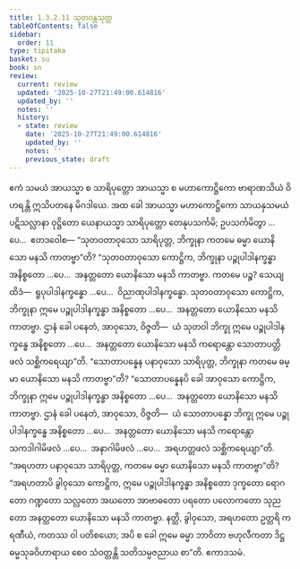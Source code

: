 ```yaml
---
title: 1.3.2.11 သုတဝန္တသုတ္တ
tableOfContents: false
sidebar:
  order: 11
type: tipitaka
basket: su
book: sn
review:
  current: review
  updated: '2025-10-27T21:49:00.614816'
  updated_by: ''
  notes: ''
  history:
  - state: review
    date: '2025-10-27T21:49:00.614816'
    updated_by: ''
    notes: ''
    previous_state: draft
---
```



<ReviewStatus review={frontmatter.review} showDetails={true} />

<HypothesisAnnotation frontmatter={frontmatter} />

<DynamicBreadcrumb />

<Division number="123" book="sn" e="ch" v="18" p="298">

<Paragraph number="706" book="sn">
ဧကံ သမယံ အာယသ္မာ စ သာရိပုတ္တော အာယသ္မာ စ မဟာကောဋ္ဌိကော ဗာရာဏသိယံ ဝိဟရန္တိ ဣသိပတနေ မိဂဒါယေ. အထ ခေါ အာယသ္မာ မဟာကောဋ္ဌိကော သာယနှသမယံ ပဋိသလ္လာနာ ဝုဋ္ဌိတော ယေနာယသ္မာ သာရိပုတ္တော တေနုပသင်္ကမိ; ဥပသင်္ကမိတွာ …ပေ…  ဧတဒဝေါစ—
</Paragraph>

<Paragraph number="707" book="sn">
“သုတဝတာဝုသော သာရိပုတ္တ, ဘိက္ခုနာ ကတမေ ဓမ္မာ ယောနိသော မနသိ ကာတဗ္ဗာ”တိ? “သုတဝတာဝုသော ကောဋ္ဌိက, ဘိက္ခုနာ ပဉ္စုပါဒါနက္ခန္ဓာ အနိစ္စတော …ပေ…  အနတ္တတော ယောနိသော မနသိ ကာတဗ္ဗာ. ကတမေ ပဉ္စ? သေယျထိဒံ—  ရူပုပါဒါနက္ခန္ဓော …ပေ…  ဝိညာဏုပါဒါနက္ခန္ဓော. သုတဝတာဝုသော ကောဋ္ဌိက, ဘိက္ခုနာ ဣမေ ပဉ္စုပါဒါနက္ခန္ဓာ အနိစ္စတော …ပေ…  အနတ္တတော ယောနိသော မနသိ ကာတဗ္ဗာ. ဌာနံ ခေါ ပနေတံ, အာဝုသော, ဝိဇ္ဇတိ—  ယံ သုတဝါ ဘိက္ခု ဣမေ ပဉ္စုပါဒါနက္ခန္ဓေ အနိစ္စတော …ပေ…  အနတ္တတော ယောနိသော မနသိ ကရောန္တော သောတာပတ္တိဖလံ သစ္ဆိကရေယျာ”တိ.
</Paragraph>

<Paragraph number="708" book="sn">
“သောတာပန္နေန ပနာဝုသော သာရိပုတ္တ, ဘိက္ခုနာ ကတမေ ဓမ္မာ ယောနိသော မနသိ ကာတဗ္ဗာ”တိ? “သောတာပန္နေနပိ ခေါ အာဝုသော ကောဋ္ဌိက, ဘိက္ခုနာ ဣမေ ပဉ္စုပါဒါနက္ခန္ဓာ အနိစ္စတော …ပေ…  အနတ္တတော ယောနိသော မနသိ ကာတဗ္ဗာ. ဌာနံ ခေါ ပနေတံ, အာဝုသော, ဝိဇ္ဇတိ—  ယံ သောတာပန္နော ဘိက္ခု ဣမေ ပဉ္စုပါဒါနက္ခန္ဓေ အနိစ္စတော …ပေ…  အနတ္တတော ယောနိသော မနသိ ကရောန္တော သကဒါဂါမိဖလံ …ပေ…  အနာဂါမိဖလံ …ပေ…  အရဟတ္တဖလံ သစ္ဆိကရေယျာ”တိ.
</Paragraph>

<Paragraph number="709" book="sn">
“အရဟတာ ပနာဝုသော သာရိပုတ္တ, ကတမေ ဓမ္မာ ယောနိသော မနသိ ကာတဗ္ဗာ”တိ? “အရဟတာပိ ခွါဝုသော ကောဋ္ဌိက, ဣမေ ပဉ္စုပါဒါနက္ခန္ဓာ အနိစ္စတော ဒုက္ခတော ရောဂတော ဂဏ္ဍတော သလ္လတော အဃတော အာဗာဓတော ပရတော ပလောကတော သုညတော အနတ္တတော ယောနိသော မနသိ ကာတဗ္ဗာ. နတ္ထိ, ခွါဝုသော, အရဟတော ဥတ္တရိ ကရဏီယံ, ကတဿ ဝါ ပတိစယော; အပိ စ ခေါ ဣမေ ဓမ္မာ ဘာဝိတာ ဗဟုလီကတာ ဒိဋ္ဌဓမ္မသုခဝိဟာရာယ စေဝ သံဝတ္တန္တိ သတိသမ္ပဇညာယ စာ”တိ.

</Paragraph>
</Division>

<Paragraph number="710" type="center" book="sn">
ဧကာဒသမံ.
</Paragraph>